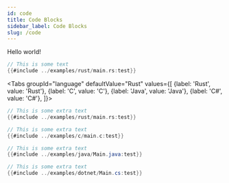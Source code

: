 ```yaml
---
id: code
title: Code Blocks
sidebar_label: Code Blocks
slug: /code
---
```


Hello world!

```rust
// This is some text
{{#include ../examples/rust/main.rs:test}}
```


<Tabs
groupId="language"
defaultValue="Rust"
values={[
{label: 'Rust', value: 'Rust'},
{label: 'C', value: 'C'},
{label: 'Java', value: 'Java'},
{label: 'C#', value: 'C#'},
]}>
<TabItem value="Rust">

```rust
// This is some extra text
{{#include ../examples/rust/main.rs:test}}
```

</TabItem>
<TabItem value="C">

```c
// This is some extra text
{{#include ../examples/c/main.c:test}}
```

</TabItem>
<TabItem value="Java">

```java
// This is some extra text
{{#include ../examples/java/Main.java:test}}
```

</TabItem>
<TabItem value="C#">

```csharp
// This is some extra text
{{#include ../examples/dotnet/Main.cs:test}}
```

</TabItem>
</Tabs>
